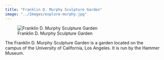 ```yaml
---
title: "Franklin D. Murphy Sculpture Garden"
image: "../Images/explore-murphy.jpg"
---
```


![Franklin D. Murphy Sculpture Garden](../Images/explore-murphy.jpg)

The Franklin D. Murphy Sculpture Garden is a garden located on the campus of the University of California, Los Angeles. It is run by the Hammer Museum.